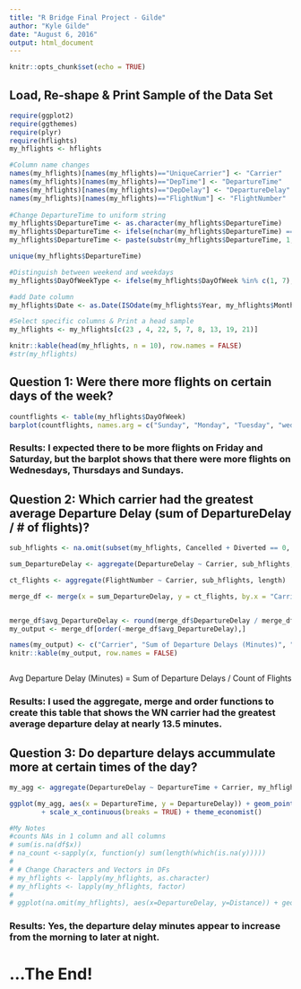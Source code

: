 ---
title: "R Bridge Final Project - Gilde"
author: "Kyle Gilde"
date: "August 6, 2016"
output: html_document
---

```{r setup, include=FALSE}
knitr::opts_chunk$set(echo = TRUE)
```

## Load, Re-shape & Print Sample of the Data Set

```{r Load, echo = FALSE}
require(ggplot2)
require(ggthemes)
require(plyr)
require(hflights)
my_hflights <- hflights

#Column name changes
names(my_hflights)[names(my_hflights)=="UniqueCarrier"] <- "Carrier"
names(my_hflights)[names(my_hflights)=="DepTime"] <- "DepartureTime"
names(my_hflights)[names(my_hflights)=="DepDelay"] <- "DepartureDelay"
names(my_hflights)[names(my_hflights)=="FlightNum"] <- "FlightNumber"
  
#Change DepartureTime to uniform string  
my_hflights$DepartureTime <- as.character(my_hflights$DepartureTime)
my_hflights$DepartureTime <- ifelse(nchar(my_hflights$DepartureTime) == 3, paste("0", my_hflights$DepartureTime, sep = ""), my_hflights$DepartureTime)
my_hflights$DepartureTime <- paste(substr(my_hflights$DepartureTime, 1, 2), ":", substr(my_hflights$DepartureTime, 3, 4), sep = "")

unique(my_hflights$DepartureTime)

#Distinguish between weekend and weekdays
my_hflights$DayOfWeekType <- ifelse(my_hflights$DayOfWeek %in% c(1, 7), "Weekend", "Weekday")

#add Date column
my_hflights$Date <- as.Date(ISOdate(my_hflights$Year, my_hflights$Month, my_hflights$DayofMonth))

#Select specific columns & Print a head sample
my_hflights <- my_hflights[c(23 , 4, 22, 5, 7, 8, 13, 19, 21)]

knitr::kable(head(my_hflights, n = 10), row.names = FALSE)
#str(my_hflights)
```

## Question 1: Were there more flights on certain days of the week?

```{r Question 1, echo = FALSE}

countflights <- table(my_hflights$DayOfWeek)
barplot(countflights, names.arg = c("Sunday", "Monday", "Tuesday", "wednesday", "Thurday", "Friday", "Saturday"),las = 2, col = "blue",  main = "Number of Flights by Day", cex.names=.9)
```

### Results: I expected there to be more flights on Friday and Saturday, but the barplot shows that there were more flights on Wednesdays, Thursdays and Sundays. 

## Question 2: Which carrier had the greatest average Departure Delay (sum of DepartureDelay / # of flights)?

```{r Question 2, echo = FALSE}
sub_hflights <- na.omit(subset(my_hflights, Cancelled + Diverted == 0, select = c(Carrier, DepartureDelay, FlightNumber)))

sum_DepartureDelay <- aggregate(DepartureDelay ~ Carrier, sub_hflights, sum)

ct_flights <- aggregate(FlightNumber ~ Carrier, sub_hflights, length)

merge_df <- merge(x = sum_DepartureDelay, y = ct_flights, by.x = "Carrier", by.y = "Carrier")


merge_df$avg_DepartureDelay <- round(merge_df$DepartureDelay / merge_df$FlightNumber, digits = 2)
my_output <- merge_df[order(-merge_df$avg_DepartureDelay),]

names(my_output) <- c("Carrier", "Sum of Departure Delays (Minutes)", "Count of Flights", "Avg Departure Delay (Minutes)")
knitr::kable(my_output, row.names = FALSE)



```

Avg Departure Delay (Minutes) = Sum of Departure Delays / Count of Flights

### Results: I used the aggregate, merge and order functions to create this table that shows the WN carrier had the greatest average departure delay at nearly 13.5 minutes.

## Question 3: Do departure delays accummulate more at certain times of the day?

```{r Question 3, echo=FALSE}
my_agg <- aggregate(DepartureDelay ~ DepartureTime + Carrier, my_hflights, sum)

ggplot(my_agg, aes(x = DepartureTime, y = DepartureDelay)) + geom_point(aes(color = Carrier))  + labs(title = "Departure Times & Departure Delays", x = "Departure Time", y = "Sum of Departure Delay Minutes") 
        + scale_x_continuous(breaks = TRUE) + theme_economist()

#My Notes
#counts NAs in 1 column and all columns
# sum(is.na(df$x))
# na_count <-sapply(x, function(y) sum(length(which(is.na(y)))))
# 
# # Change Characters and Vectors in DFs 
# my_hflights <- lapply(my_hflights, as.character)
# my_hflights <- lapply(my_hflights, factor)
# 
# ggplot(na.omit(my_hflights), aes(x=DepartureDelay, y=Distance)) + geom_point()

```

### Results: Yes, the departure delay minutes appear to increase from the morning to later at night.



# ...The End!
